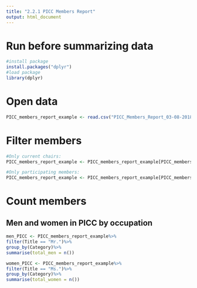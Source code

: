 ---
title: "2.2.1 PICC Members Report"
output: html_document
---

# Run before summarizing data
```{r}
#install package
install.packages("dplyr")
#load package
library(dplyr)
```

# Open data
```{r}
PICC_members_report_example <- read.csv("PICC_Members_Report_03-08-2018.csv", header = T, stringsAsFactors = F)
```

# Filter members
```{r}
#Only current chairs:
PICC_members_report_example <- PICC_members_report_example[PICC_members_report_example$Is.Current.Chair != "No",]

#Only participating members:
PICC_members_report_example <- PICC_members_report_example[PICC_members_report_example$Date.Left == "",]
```

# Count members 
## Men and women in PICC by occupation
```{r}
men_PICC <- PICC_members_report_example%>%
filter(Title == "Mr.")%>%
group_by(Category)%>%
summarise(total_men = n())

women_PICC <- PICC_members_report_example%>%
filter(Title == "Ms.")%>%
group_by(Category)%>%
summarise(total_women = n())

```


